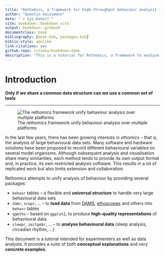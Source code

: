 ```yaml
--- 
title: "Rethomics, a framework for high-throughput behaviour analysis in R"
author: "Quentin Geissmann"
date: "`r Sys.Date()`"
site: bookdown::bookdown_site
output: bookdown::gitbook
documentclass: book
bibliography: [book.bib, packages.bib]
biblio-style: apalike
link-citations: yes
github-repo: rstudio/bookdown-demo
description: "This is a tutorial for Rethomics, a framework to analyse high-throuput behavioural data in `R`."
---
```


# Introduction{-}

**Only if we share a common data structure can we use a common set of tools**

--------------------



![The rethomics framework unify behaviour analysis over multiple platforms](assets/framework.png)


In the last few years, there has been growing interests in *ethomics* -- that is, the analysis of large behavioural data sets.
Many software and hardware solutions have been proposed to record different behavioural variables
on several model organisms.
Although subsequent analysis and visualisation share many similarities,
each method tends to provide its own output format and, in practice, its own restricted analysis software.
This results in a lot of replicated work but also limits extension and collaboration.

Rethomics attempts to unify analysis of behaviour by providing several packages:

* `behavr` tables -- a  flexible and **universal structure** to handle very large behavioural data sets
* `damr`, `scopr`, … -- to **load data** from [DAMS](http://www.trikinetics.com/), [ethoscopes](gilestrolab.github.io/ethoscope) and others into `behavr` tables
* `ggetho` -- based on `ggplot2`, to produce **high-quality representations**  of behavioural data
* `sleepr`, `zeitgebr`, … -- to **analyse behavioural data** (sleep analysis, circadian rhythm, …)

This document is a tutorial intended for experimenters as well as data analysts.
It provides a suite of both **conceptual explanations** and very **concrete examples**.
